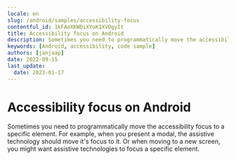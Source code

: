 ```yaml
---
locale: en
slug: /android/samples/accessibility-focus
contentful_id: 1kFAoXKWDiXYoK1XVOgyIt
title: Accessibility focus on Android
description: Sometimes you need to programmatically move the accessibility focus to a specific element.
keywords: [Android, accessibility, code sample]
authors: [janjaap]
date: 2022-09-15
last_update:
  date: 2023-01-17
---
```


# Accessibility focus on Android

Sometimes you need to programmatically move the accessibility focus to a specific element. For example, when you present a modal, the assistive technology should move it's focus to it. Or when moving to a new screen, you might want assistive technologies to focus a specific element.

<CodeSample id="accessibility-focus" framework="android" locale="en"/>
